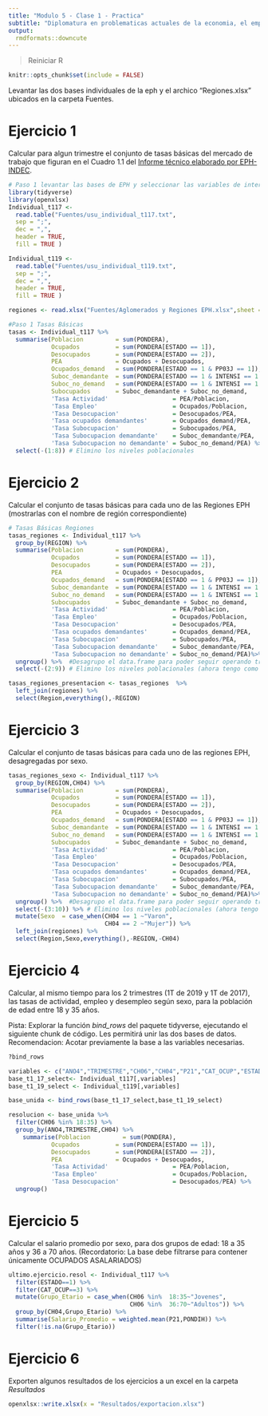 ```yaml
---
title: "Modulo 5 - Clase 1 - Practica"
subtitle: "Diplomatura en problematicas actuales de la economia, el empleo y el comercio desde la perspectiva de la medicion"
output:
  rmdformats::downcute
---
```


> Reiniciar R

```r
knitr::opts_chunk$set(include = FALSE)
```

Levantar las dos bases individuales de la eph y el archico "Regiones.xlsx" ubicados en la carpeta Fuentes.

# Ejercicio 1 

Calcular para algun trimestre el conjunto de tasas básicas del mercado de trabajo que figuran en el Cuadro 1.1 del [Informe técnico elaborado por EPH-INDEC](http://www.indec.gob.ar/uploads/informesdeprensa/EPH_cont_1trim17.pdf).

```r
# Paso 1 levantar las bases de EPH y seleccionar las variables de interés
library(tidyverse)
library(openxlsx)
Individual_t117 <-
  read.table("Fuentes/usu_individual_t117.txt",
  sep = ";",
  dec = ",",
  header = TRUE,
  fill = TRUE )

Individual_t119 <-
  read.table("Fuentes/usu_individual_t119.txt",
  sep = ";",
  dec = ",",
  header = TRUE,
  fill = TRUE )

regiones <- read.xlsx("Fuentes/Aglomerados y Regiones EPH.xlsx",sheet = 1,startRow = 2)

```

```r
#Paso 1 Tasas Básicas
tasas <- Individual_t117 %>% 
  summarise(Poblacion         = sum(PONDERA),
            Ocupados          = sum(PONDERA[ESTADO == 1]),
            Desocupados       = sum(PONDERA[ESTADO == 2]),
            PEA               = Ocupados + Desocupados,
            Ocupados_demand   = sum(PONDERA[ESTADO == 1 & PP03J == 1]),
            Suboc_demandante  = sum(PONDERA[ESTADO == 1 & INTENSI == 1 & PP03J == 1]),
            Suboc_no_demand   = sum(PONDERA[ESTADO == 1 & INTENSI == 1 & PP03J %in% c(2, 9)]),
            Subocupados       = Suboc_demandante + Suboc_no_demand,
            'Tasa Actividad'                  = PEA/Poblacion,
            'Tasa Empleo'                     = Ocupados/Poblacion,
            'Tasa Desocupacion'               = Desocupados/PEA,
            'Tasa ocupados demandantes'       = Ocupados_demand/PEA,
            'Tasa Subocupacion'               = Subocupados/PEA,
            'Tasa Subocupacion demandante'    = Suboc_demandante/PEA,
            'Tasa Subocupacion no demandante' = Suboc_no_demand/PEA) %>% 
  select(-(1:8)) # Elimino los niveles poblacionales


```

# Ejercicio 2

Calcular el conjunto de tasas básicas para cada uno de las Regiones EPH (mostrarlas con el nombre de región correspondiente)

```r
# Tasas Básicas Regiones
tasas_regiones <- Individual_t117 %>% 
  group_by(REGION) %>% 
  summarise(Poblacion         = sum(PONDERA),
            Ocupados          = sum(PONDERA[ESTADO == 1]),
            Desocupados       = sum(PONDERA[ESTADO == 2]),
            PEA               = Ocupados + Desocupados,
            Ocupados_demand   = sum(PONDERA[ESTADO == 1 & PP03J == 1]),
            Suboc_demandante  = sum(PONDERA[ESTADO == 1 & INTENSI == 1 & PP03J == 1]),
            Suboc_no_demand   = sum(PONDERA[ESTADO == 1 & INTENSI == 1 & PP03J %in% c(2, 9)]),
            Subocupados       = Suboc_demandante + Suboc_no_demand,
            'Tasa Actividad'                  = PEA/Poblacion,
            'Tasa Empleo'                     = Ocupados/Poblacion,
            'Tasa Desocupacion'               = Desocupados/PEA,
            'Tasa ocupados demandantes'       = Ocupados_demand/PEA,
            'Tasa Subocupacion'               = Subocupados/PEA,
            'Tasa Subocupacion demandante'    = Suboc_demandante/PEA,
            'Tasa Subocupacion no demandante' = Suboc_no_demand/PEA)%>% 
  ungroup() %>%  #Desagrupo el data.frame para poder seguir operando tranquilo sobre el mismo
  select(-(2:9)) # Elimino los niveles poblacionales (ahora tengo como 1er variable la region)

tasas_regiones_presentacion <- tasas_regiones  %>% 
  left_join(regiones) %>% 
  select(Region,everything(),-REGION)


```

# Ejercicio 3 

Calcular el conjunto de tasas básicas para cada uno de las regiones EPH, desagregadas por sexo.

```r
tasas_regiones_sexo <- Individual_t117 %>% 
  group_by(REGION,CH04) %>% 
  summarise(Poblacion         = sum(PONDERA),
            Ocupados          = sum(PONDERA[ESTADO == 1]),
            Desocupados       = sum(PONDERA[ESTADO == 2]),
            PEA               = Ocupados + Desocupados,
            Ocupados_demand   = sum(PONDERA[ESTADO == 1 & PP03J == 1]),
            Suboc_demandante  = sum(PONDERA[ESTADO == 1 & INTENSI == 1 & PP03J == 1]),
            Suboc_no_demand   = sum(PONDERA[ESTADO == 1 & INTENSI == 1 & PP03J %in% c(2, 9)]),
            Subocupados       = Suboc_demandante + Suboc_no_demand,
            'Tasa Actividad'                  = PEA/Poblacion,
            'Tasa Empleo'                     = Ocupados/Poblacion,
            'Tasa Desocupacion'               = Desocupados/PEA,
            'Tasa ocupados demandantes'       = Ocupados_demand/PEA,
            'Tasa Subocupacion'               = Subocupados/PEA,
            'Tasa Subocupacion demandante'    = Suboc_demandante/PEA,
            'Tasa Subocupacion no demandante' = Suboc_no_demand/PEA)%>% 
  ungroup() %>%  #Desagrupo el data.frame para poder seguir operando tranquilo sobre el mismo
  select(-(3:10)) %>% # Elimino los niveles poblacionales (ahora tengo 2 variables iniciales que conservar)
  mutate(Sexo  = case_when(CH04 == 1 ~"Varon",
                           CH04 == 2 ~"Mujer")) %>% 
  left_join(regiones) %>% 
  select(Region,Sexo,everything(),-REGION,-CH04)
```

# Ejercicio 4 

Calcular, al mismo tiempo para los 2 trimestres (1T de 2019 y 1T de 2017), las tasas de actividad, empleo y desempleo según sexo, para la población de edad entre 18 y 35 años.

Pista: Explorar la función *bind_rows* del paquete tidyverse, ejecutando el siguiente chunk de código. Les permitirá unir las dos bases de datos. Recomendacion: Acotar previamente la base a las variables necesarias.

```r
?bind_rows
```

```r
variables <- c("ANO4","TRIMESTRE","CH06","CH04","P21","CAT_OCUP","ESTADO","PONDERA","PONDIH")
base_t1_17_select<- Individual_t117[,variables]
base_t1_19_select <- Individual_t119[,variables]

base_unida <- bind_rows(base_t1_17_select,base_t1_19_select)
```

```r
resolucion <- base_unida %>% 
  filter(CH06 %in% 18:35) %>% 
  group_by(ANO4,TRIMESTRE,CH04) %>% 
    summarise(Poblacion         = sum(PONDERA),
            Ocupados          = sum(PONDERA[ESTADO == 1]),
            Desocupados       = sum(PONDERA[ESTADO == 2]),
            PEA               = Ocupados + Desocupados,
            'Tasa Actividad'                  = PEA/Poblacion,
            'Tasa Empleo'                     = Ocupados/Poblacion,
            'Tasa Desocupacion'               = Desocupados/PEA) %>% 
  ungroup()
```

# Ejercicio 5 

Calcular el salario promedio por sexo, para dos grupos de edad: 18 a 35 años y 36 a 70 años. (Recordatorio: La base debe filtrarse para contener únicamente OCUPADOS ASALARIADOS)

```r
ultimo.ejercicio.resol <- Individual_t117 %>%   
  filter(ESTADO==1) %>% 
  filter(CAT_OCUP==3) %>% 
  mutate(Grupo_Etario = case_when(CH06 %in%  18:35~"Jovenes",
                                  CH06 %in%  36:70~"Adultos")) %>% 
  group_by(CH04,Grupo_Etario) %>%
  summarise(Salario_Promedio = weighted.mean(P21,PONDIH)) %>% 
  filter(!is.na(Grupo_Etario))
```

# Ejercicio 6

Exporten algunos resultados de los ejercicios a un excel en la carpeta *Resultados*

```r
openxlsx::write.xlsx(x = "Resultados/exportacion.xlsx")
```
